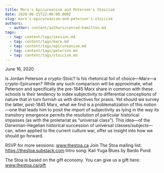 ```yaml
---
title: Marx's Epicureanism and Peterson's Stoicism
date: 2020-06-15T22:00:00.000Z
slug: marx's-epicureanism-and-peterson's-stoicism
authors:
  - author: content/authors/conrad-hamilton.md
tags:
  - tag: content/tags/session.md
  - tag: content/tags/marx.md
  - tag: content/tags/epicureanism.md
  - tag: content/tags/peterson.md
  - tag: content/tags/stoicism.md
---
```


June 16, 2020

Is Jordan Peterson a crypto-Stoic? Is his rhetorical foil of choice—Marx—a crypto-Epicurean? While any such comparison will be approximate, what Peterson and specifically the pre-1845 Marx share in common with these schools is their tendency to index subjectivity to differential conceptions of nature that in turn furnish us with directives for praxis. Yet should we survey the latter, post-1845 Marx, what we find is a problematization of this notion—one that leads him to posit the import of subjectivity as lying in the way its transitory emergence permits the resolution of particular historical impasses (as with the proletariat as “universal class”). This idea—of the Darwinian-Hegelian historical succession of universal classes/subjects—can, when applied to the current culture war, offer us insight into how we should go forward.

RSVP for more sessions: www.thestoa.ca
Join The Stoa mailing list: https://thestoa.substack.com
Intro song: Kali Yuga Blues by Bardo Pond

The Stoa is based on the gift economy. You can give us a gift here: www.thestoa.ca/gift
